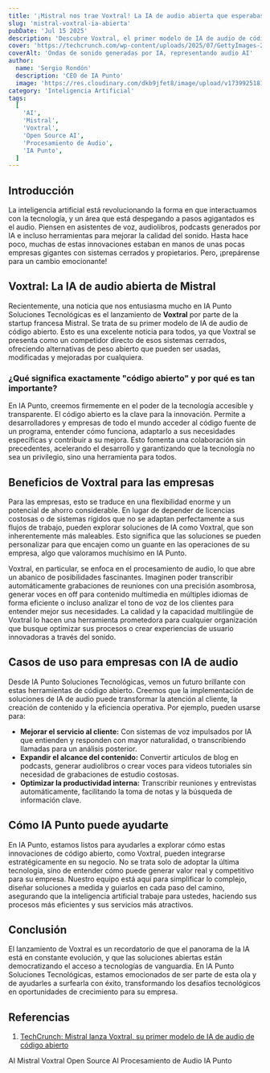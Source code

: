 ```yaml
---
title: '¡Mistral nos trae Voxtral! La IA de audio abierta que esperabas.'
slug: 'mistral-voxtral-ia-abierta'
pubDate: 'Jul 15 2025'
description: 'Descubre Voxtral, el primer modelo de IA de audio de código abierto de Mistral, que ofrece flexibilidad, ahorro y nuevas capacidades para empresas en el procesamiento de audio, desde transcripción hasta generación de voz.'
cover: 'https://techcrunch.com/wp-content/uploads/2025/07/GettyImages-2219786590.jpg'
coverAlt: 'Ondas de sonido generadas por IA, representando audio AI'
author:
  name: 'Sergio Rondón'
  description: 'CEO de IA Punto'
  image: 'https://res.cloudinary.com/dkb9jfet8/image/upload/v1739925181/sergio_gdcaeh.png'
category: 'Inteligencia Artificial'
tags:
  [
    'AI',
    'Mistral',
    'Voxtral',
    'Open Source AI',
    'Procesamiento de Audio',
    'IA Punto',
  ]
---
```


<h2 id="introduccion">Introducción</h2>

La inteligencia artificial está revolucionando la forma en que interactuamos con la tecnología, y un área que está despegando a pasos agigantados es el audio. Piensen en asistentes de voz, audiolibros, podcasts generados por IA e incluso herramientas para mejorar la calidad del sonido. Hasta hace poco, muchas de estas innovaciones estaban en manos de unas pocas empresas gigantes con sistemas cerrados y propietarios. Pero, ¡prepárense para un cambio emocionante!

<h2 id="voxtral-la-ia-de-audio-abierta-de-mistral">Voxtral: La IA de audio abierta de Mistral</h2>

Recientemente, una noticia que nos entusiasma mucho en IA Punto Soluciones Tecnológicas es el lanzamiento de <strong>Voxtral</strong> por parte de la startup francesa Mistral. Se trata de su primer modelo de IA de audio de código abierto. Esto es una excelente noticia para todos, ya que Voxtral se presenta como un competidor directo de esos sistemas cerrados, ofreciendo alternativas de peso abierto que pueden ser usadas, modificadas y mejoradas por cualquiera.

<h3 id="que-significa-codigo-abierto">¿Qué significa exactamente "código abierto" y por qué es tan importante?</h3>

En IA Punto, creemos firmemente en el poder de la tecnología accesible y transparente. El código abierto es la clave para la innovación. Permite a desarrolladores y empresas de todo el mundo acceder al código fuente de un programa, entender cómo funciona, adaptarlo a sus necesidades específicas y contribuir a su mejora. Esto fomenta una colaboración sin precedentes, acelerando el desarrollo y garantizando que la tecnología no sea un privilegio, sino una herramienta para todos.

<h2 id="beneficios-de-voxtral-para-las-empresas">Beneficios de Voxtral para las empresas</h2>

Para las empresas, esto se traduce en una flexibilidad enorme y un potencial de ahorro considerable. En lugar de depender de licencias costosas o de sistemas rígidos que no se adaptan perfectamente a sus flujos de trabajo, pueden explorar soluciones de IA como Voxtral, que son inherentemente más maleables. Esto significa que las soluciones se pueden personalizar para que encajen como un guante en las operaciones de su empresa, algo que valoramos muchísimo en IA Punto.

Voxtral, en particular, se enfoca en el procesamiento de audio, lo que abre un abanico de posibilidades fascinantes. Imaginen poder transcribir automáticamente grabaciones de reuniones con una precisión asombrosa, generar voces en off para contenido multimedia en múltiples idiomas de forma eficiente o incluso analizar el tono de voz de los clientes para entender mejor sus necesidades. La calidad y la capacidad multilingüe de Voxtral lo hacen una herramienta prometedora para cualquier organización que busque optimizar sus procesos o crear experiencias de usuario innovadoras a través del sonido.

<h2 id="casos-de-uso-para-empresas-con-ia-de-audio">Casos de uso para empresas con IA de audio</h2>

Desde IA Punto Soluciones Tecnológicas, vemos un futuro brillante con estas herramientas de código abierto. Creemos que la implementación de soluciones de IA de audio puede transformar la atención al cliente, la creación de contenido y la eficiencia operativa. Por ejemplo, pueden usarse para:

-   **Mejorar el servicio al cliente:** Con sistemas de voz impulsados por IA que entienden y responden con mayor naturalidad, o transcribiendo llamadas para un análisis posterior.
-   **Expandir el alcance del contenido:** Convertir artículos de blog en podcasts, generar audiolibros o crear voces para videos tutoriales sin necesidad de grabaciones de estudio costosas.
-   **Optimizar la productividad interna:** Transcribir reuniones y entrevistas automáticamente, facilitando la toma de notas y la búsqueda de información clave.

<h2 id="como-ia-punto-puede-ayudarte">Cómo IA Punto puede ayudarte</h2>

En IA Punto, estamos listos para ayudarles a explorar cómo estas innovaciones de código abierto, como Voxtral, pueden integrarse estratégicamente en su negocio. No se trata solo de adoptar la última tecnología, sino de entender cómo puede generar valor real y competitivo para su empresa. Nuestro equipo está aquí para simplificar lo complejo, diseñar soluciones a medida y guiarlos en cada paso del camino, asegurando que la inteligencia artificial trabaje para ustedes, haciendo sus procesos más eficientes y sus servicios más atractivos.

<h2 id="conclusion">Conclusión</h2>

El lanzamiento de Voxtral es un recordatorio de que el panorama de la IA está en constante evolución, y que las soluciones abiertas están democratizando el acceso a tecnologías de vanguardia. En IA Punto Soluciones Tecnológicas, estamos emocionados de ser parte de esta ola y de ayudarles a surfearla con éxito, transformando los desafíos tecnológicos en oportunidades de crecimiento para su empresa.

<h2 id="referencias">Referencias</h2>

1.  <a href="https://techcrunch.com/2025/07/15/mistral-releases-voxtral-its-first-open-source-ai-audio-model/" target="_blank" rel="noopener noreferrer">TechCrunch: Mistral lanza Voxtral, su primer modelo de IA de audio de código abierto</a>

<div class="flex flex-wrap gap-2 mt-8">
  <span class="inline-block px-3 py-1 bg-primary-100 text-primary-700 text-xs font-semibold rounded-full shadow-sm">AI</span>
  <span class="inline-block px-3 py-1 bg-primary-100 text-primary-700 text-xs font-semibold rounded-full shadow-sm">Mistral</span>
  <span class="inline-block px-3 py-1 bg-primary-100 text-primary-700 text-xs font-semibold rounded-full shadow-sm">Voxtral</span>
  <span class="inline-block px-3 py-1 bg-primary-100 text-primary-700 text-xs font-semibold rounded-full shadow-sm">Open Source AI</span>
  <span class="inline-block px-3 py-1 bg-primary-100 text-primary-700 text-xs font-semibold rounded-full shadow-sm">Procesamiento de Audio</span>
  <span class="inline-block px-3 py-1 bg-primary-100 text-primary-700 text-xs font-semibold rounded-full shadow-sm">IA Punto</span>
</div>
